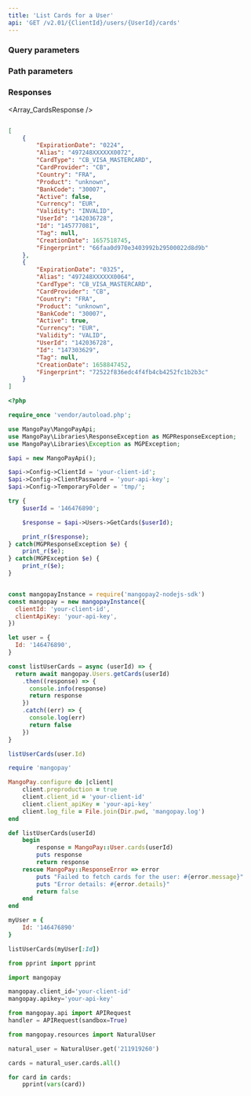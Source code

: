 ```yaml
---
title: 'List Cards for a User'  
api: 'GET /v2.01/{ClientId}/users/{UserId}/cards'  
---
```


  

### Query parameters  

<Active1 />  

### Path parameters  

<UserId />  

### Responses  

<AccordionGroup><Accordion title="200">  

<Array_CardsResponse /></Accordion></AccordionGroup>  

<ResponseExample>  

```json 200  

[
    {
        "ExpirationDate": "0224",
        "Alias": "497248XXXXXX0072",
        "CardType": "CB_VISA_MASTERCARD",
        "CardProvider": "CB",
        "Country": "FRA",
        "Product": "unknown",
        "BankCode": "30007",
        "Active": false,
        "Currency": "EUR",
        "Validity": "INVALID",
        "UserId": "142036728",
        "Id": "145777081",
        "Tag": null,
        "CreationDate": 1657518745,
        "Fingerprint": "66faa0d970e3403992b29500022d8d9b"
    },
    {
        "ExpirationDate": "0325",
        "Alias": "497248XXXXXX0064",
        "CardType": "CB_VISA_MASTERCARD",
        "CardProvider": "CB",
        "Country": "FRA",
        "Product": "unknown",
        "BankCode": "30007",
        "Active": true,
        "Currency": "EUR",
        "Validity": "VALID",
        "UserId": "142036728",
        "Id": "147303629",
        "Tag": null,
        "CreationDate": 1658847452,
        "Fingerprint": "72522f836edc4f4fb4cb4252fc1b2b3c"
    }
]  

 ```  

</ResponseExample>  

<RequestExample>  
  
```php PHP  
<?php 

require_once 'vendor/autoload.php';

use MangoPay\MangoPayApi;
use MangoPay\Libraries\ResponseException as MGPResponseException;
use MangoPay\Libraries\Exception as MGPException;

$api = new MangoPayApi();

$api->Config->ClientId = 'your-client-id';
$api->Config->ClientPassword = 'your-api-key';
$api->Config->TemporaryFolder = 'tmp/';

try {
    $userId = '146476890';

    $response = $api->Users->GetCards($userId);

    print_r($response);
} catch(MGPResponseException $e) {
    print_r($e);
} catch(MGPException $e) {
    print_r($e);
}  
```  

  
```javascript NodeJS  

const mangopayInstance = require('mangopay2-nodejs-sdk')
const mangopay = new mangopayInstance({
  clientId: 'your-client-id',
  clientApiKey: 'your-api-key',
})

let user = {
  Id: '146476890',
}

const listUserCards = async (userId) => {
  return await mangopay.Users.getCards(userId)
    .then((response) => {
      console.info(response)
      return response
    })
    .catch((err) => {
      console.log(err)
      return false
    })
}

listUserCards(user.Id)  
```  

  
```ruby Ruby  
require 'mangopay'

MangoPay.configure do |client|
    client.preproduction = true
    client.client_id = 'your-client-id'
    client.client_apiKey = 'your-api-key'
    client.log_file = File.join(Dir.pwd, 'mangopay.log')
end

def listUserCards(userId)
    begin
        response = MangoPay::User.cards(userId)
        puts response
        return response
    rescue MangoPay::ResponseError => error
        puts "Failed to fetch cards for the user: #{error.message}"
        puts "Error details: #{error.details}"
        return false
    end
end

myUser = {
    Id: '146476890'
}

listUserCards(myUser[:Id])  
```  

  
```python Python  
from pprint import pprint

import mangopay

mangopay.client_id='your-client-id'
mangopay.apikey='your-api-key'

from mangopay.api import APIRequest
handler = APIRequest(sandbox=True)

from mangopay.resources import NaturalUser

natural_user = NaturalUser.get('211919260')

cards = natural_user.cards.all()

for card in cards:
    pprint(vars(card))  
```  

  
</RequestExample>